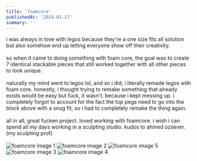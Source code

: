 ```yaml
---
title: 'foamcore'
publishedAt: '2024-01-17'
summary: ''
---
```


i was always in love with legos because they're a one size fits all solution but also somehow end up letting everyone show off their creativity.
<br><br>
so when it came to doing something with foam core, the goal was to create 7 identical stackable pieces that still worked together with all other pieces to look unique.
<br><br>
naturally my mind went to legos lol, and so i did, i literally remade legos with foam core. honestly, i thought trying to remake something that already exists would be easy but fuck, it wasn't. because i kept messing up. i completely forgot to account for the fact the top pegs need to go into the block above with a snug fit, so i had to completely remake the thing again.
<br><br>
all in all, great fucken project. loved working with foamcore. i wish i can spend all my days working in a sculpting studio. kudos to ahmed ozsever. (my sculpting prof)
<br><br>
<img src="/foamcore/foam_1.avif" alt="foamcore image 1" class="postimg"/>
<img src="/foamcore/foam_2.avif" alt="foamcore image 2" class="postimg"/>
<img src="/foamcore/foam_5.avif" alt="foamcore image 5" class="postimg"/>
<img src="/foamcore/foam_3.avif" alt="foamcore image 3" class="postimg"/>
<img src="/foamcore/foam_4.avif" alt="foamcore image 4" class="postimg"/>
